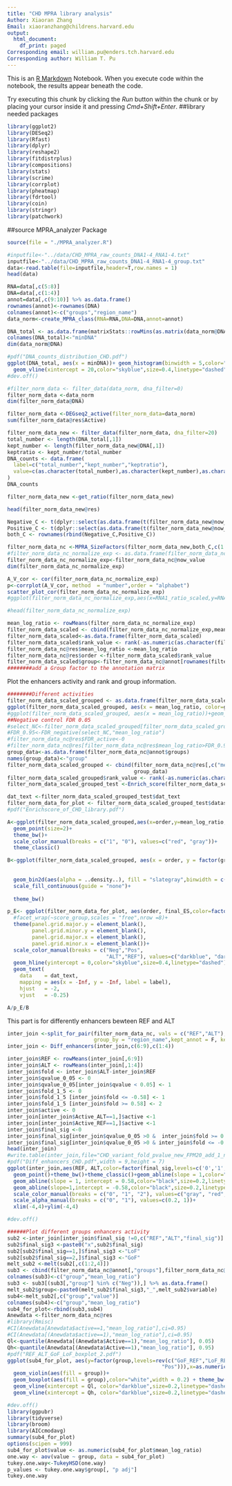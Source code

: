 ```yaml
---
title: "CHD MPRA library analysis"
Author: Xiaoran Zhang
Email: xiaoranzhang@childrens.harvard.edu
output:
  html_document:
    df_print: paged
Corresponding email: william.pu@enders.tch.harvard.edu
Corresponding author: William T. Pu
---
```


This is an [R Markdown](http://rmarkdown.rstudio.com) Notebook. When you execute code within the notebook, the results appear beneath the code.

Try executing this chunk by clicking the *Run* button within the chunk or by placing your cursor inside it and pressing *Cmd+Shift+Enter*. ##library needed packages

```r
library(ggplot2)
library(DESeq2)
library(Rfast)
library(dplyr)
library(reshape2)
library(fitdistrplus)
library(compositions)
library(stats)
library(scrime)
library(corrplot)
library(pheatmap)
library(fdrtool)
library(coin)
library(stringr)
library(patchwork)
```

##source MPRA_analyzer Package

```r
source(file = "./MPRA_analyzer.R") 
```

```r
#inputfile<-"../data/CHD_MPRA_raw_counts_DNA1-4_RNA1-4.txt"
inputfile<-"../data/CHD_MPRA_raw_counts_DNA1-4_RNA1-4_group.txt"
data<-read.table(file=inputfile,header=T,row.names = 1)
head(data)
```

```r
RNA=data[,c(5:8)]
DNA=data[,c(1:4)]
annot=data[,c(9:10)] %>% as.data.frame()
rownames(annot)<-rownames(DNA)
colnames(annot)<-c("groups","region_name")
data_norm<-create_MPRA_class(RNA=RNA,DNA=DNA,annot=annot)
```

```r
DNA_total <- as.data.frame(matrixStats::rowMins(as.matrix(data_norm@DNA)))
colnames(DNA_total)<-"minDNA"
dim(data_norm@DNA)

#pdf("DNA_counts_distribution_CHD.pdf")
ggplot(DNA_total, aes(x = minDNA))+ geom_histogram(binwidth = 5,color="skyblue")+theme_bw()+theme_classic()+
  geom_vline(xintercept = 20,color="skyblue",size=0.4,linetype="dashed")+xlim(0,300)
#dev.off()
```

```r
#filter_norm_data <- filter_data(data_norm, dna_filter=0)
filter_norm_data <-data_norm
dim(filter_norm_data@DNA)

filter_norm_data <-DEGseq2_active(filter_norm_data=data_norm)
sum(filter_norm_data@res$Active)
```

```r
filter_norm_data_new <- filter_data(filter_norm_data, dna_filter=20)
total_number <- length(DNA_total[,1])
kept_number <- length(filter_norm_data_new@DNA[,1])
keptratio <- kept_number/total_number
DNA_counts <- data.frame(
  label=c("total_number","kept_number","keptratio"),
  value=c(as.character(total_number),as.character(kept_number),as.character(keptratio))
)
DNA_counts
```

```r
filter_norm_data_new <-get_ratio(filter_norm_data_new)

head(filter_norm_data_new@res)
```

```r
Negative_C <- t(dplyr::select(as.data.frame(t(filter_norm_data_new@now_value)), !contains("::")))
Positive_C <- t(dplyr::select(as.data.frame(t(filter_norm_data_new@now_value)), contains("::F")))
both_C <- rownames(rbind(Negative_C,Positive_C))

filter_norm_data_nc <-MPRA_SizeFactors(filter_norm_data_new,both_C,c(1:4))
#filter_norm_data_nc_normalize_exp <- as.data.frame(filter_norm_data_nc@res[,c(6:9)])
filter_norm_data_nc_normalize_exp<-filter_norm_data_nc@now_value
dim(filter_norm_data_nc_normalize_exp)
```

```r
A_V_cor <- cor(filter_norm_data_nc_normalize_exp)
p<-corrplot(A_V_cor, method  = "number",order = "alphabet")
scatter_plot_cor(filter_norm_data_nc_normalize_exp)
#ggplot(filter_norm_data_nc_normalize_exp,aes(x=RNA1_ratio_scaled,y=RNA2_ratio_scaled))+geom_point()+theme_bw()+theme_classic()+geom_abline(intercept = 0, slope = 1,color="black",size=0.5)+xlim(0,3)+ylim(0,3)

#head(filter_norm_data_nc_normalize_exp)
```

```r
mean_log_ratio <- rowMeans(filter_norm_data_nc_normalize_exp)
filter_norm_data_scaled <- cbind(filter_norm_data_nc_normalize_exp,mean_log_ratio)
filter_norm_data_scaled<-as.data.frame(filter_norm_data_scaled)
filter_norm_data_scaled$rank_value <- rank(-as.numeric(as.character(filter_norm_data_scaled$mean_log_ratio)))
filter_norm_data_nc@res$mean_log_ratio <-mean_log_ratio
filter_norm_data_nc@res$order <-filter_norm_data_scaled$rank_value
filter_norm_data_scaled$group<-filter_norm_data_nc@annot[rownames(filter_norm_data_scaled),"groups"]
########add a Group factor to the annotation matrix
```

Plot the enhancers activity and rank and group information.

```r
########Different activities
filter_norm_data_scaled_grouped <- as.data.frame(filter_norm_data_scaled)
ggplot(filter_norm_data_scaled_grouped, aes(x = mean_log_ratio, color=group))+geom_density()+theme_bw()+theme_classic()
#ggplot(filter_norm_data_scaled_grouped, aes(x = mean_log_ratio))+geom_density()+theme_bw()+theme_classic()
##Negative control FDR 0.05
#select_NC<-filter_norm_data_scaled_grouped[filter_norm_data_scaled_grouped$group=="Neg",]
#FDR_0.95<-FDR_negative(select_NC,"mean_log_ratio")
#filter_norm_data_nc@res$FDR_active<-0
#filter_norm_data_nc@res[filter_norm_data_nc@res$mean_log_ratio>FDR_0.95,]$FDR_active <- 1
group_data<-as.data.frame(filter_norm_data_nc@annot$groups)
names(group_data)<-"group"
filter_norm_data_scaled_grouped <- cbind(filter_norm_data_nc@res[,c("mean_log_ratio","order","Active")],
                                         group_data)
filter_norm_data_scaled_grouped$rank_value <- rank(-as.numeric(as.character(filter_norm_data_scaled_grouped$mean_log_ratio)))
filter_norm_data_scaled_grouped_test <-Enrich_score(filter_norm_data_scaled_grouped, "group", "mean_log_ratio", "order")

dat_text <-filter_norm_data_scaled_grouped_test$dat_text
filter_norm_data_for_plot <- filter_norm_data_scaled_grouped_test$datasets
#pdf("Enrichscore_of_CHD_library.pdf")

A<-ggplot(filter_norm_data_scaled_grouped,aes(x=order,y=mean_log_ratio,color=factor(Active)))+
  geom_point(size=2)+
  theme_bw()+
  scale_color_manual(breaks = c("1", "0"), values=c("red", "gray"))+
  theme_classic()

B<-ggplot(filter_norm_data_scaled_grouped, aes(x = order, y = factor(group,levels=c("Neg","Pos",
                                                                                    "ALT","REF"))))+
  
  geom_bin2d(aes(alpha = ..density..), fill = "slategray",binwidth = c(5,1)) +
  scale_fill_continuous(guide = "none")+
  
  theme_bw()

p_E<- ggplot(filter_norm_data_for_plot, aes(order, final_ES,color=factor(score_group)))+geom_line()+theme_bw()+theme_classic()+
  #facet_wrap(~score_group,scales = "free",nrow =8)+ 
  theme(panel.grid.major.y = element_blank(),
        panel.grid.minor.y = element_blank(),
        panel.grid.major.x = element_blank(),
        panel.grid.minor.x = element_blank())+
  scale_color_manual(breaks = c("Neg","Pos",
                                "ALT","REF"), values=c("darkblue", "darkred","blue","red"))+
  geom_hline(yintercept = 0,color="skyblue",size=0.4,linetype="dashed")+
  geom_text(
    data    = dat_text,
    mapping = aes(x = -Inf, y = -Inf, label = label),
    hjust   = -2,
    vjust   = -0.25) 

A/p_E/B
```

This part is for differently enhancers bewteen REF and ALT

```r
inter_join <-split_for_pair(filter_norm_data_nc, vals = c("REF","ALT"),condition = "groups", 
                            group_by = "region_name",kept_annot = F, kept_res = c("Active"))
inter_join <- Diff_enhancers(inter_join,c(6:9),c(1:4))

inter_join$REF <- rowMeans(inter_join[,6:9])
inter_join$ALT <- rowMeans(inter_join[,1:4])
inter_join$fold <- inter_join$ALT-inter_join$REF
inter_join$qvalue_0_05 <- 0
inter_join$qvalue_0_05[inter_join$qvalue < 0.05] <- 1
inter_join$fold_1_5 <- 0
inter_join$fold_1_5 [inter_join$fold <= -0.58] <- 1
inter_join$fold_1_5 [inter_join$fold >= 0.58] <- 2
inter_join$active <- 0
inter_join[inter_join$Active_ALT==1,]$active <-1
inter_join[inter_join$Active_REF==1,]$active <-1
inter_join$final_sig <-0
inter_join$final_sig[inter_join$qvalue_0_05 >0 &  inter_join$fold >= 0.58 & inter_join$active >0] <-2
inter_join$final_sig[inter_join$qvalue_0_05 >0 & inter_join$fold <= -0.58 & inter_join$active >0] <-1
head(inter_join)
#write.table(inter_join,file="CHD_variant_fold_pvalue_new_FPM20_add_1_newest.txt",sep="\t",quote = F)
#pdf("Diff_enhancers_CHD.pdf",width = 9,height = 7)
ggplot(inter_join,aes(REF, ALT,color=factor(final_sig,levels=c('0','1','2')), alpha =factor(qvalue_0_05,levels=c("0","1"))))+
  geom_point()+theme_bw()+theme_classic()+geom_abline(slope = 1,color="black",size=0.2,linetype="dashed")+
  geom_abline(slope = 1, intercept = 0.58,color="black",size=0.2,linetype="dashed")+
  geom_abline(slope=1,intercept = -0.58,color="black",size=0.2,linetype="dashed")+
  scale_color_manual(breaks = c("0", "1", "2"), values=c("gray", "red", "blue"))+
  scale_alpha_manual(breaks = c("0", "1"), values=c(0.2, 1))+
  xlim(-4,4)+ylim(-4,4)

#dev.off()
```

```r
######Plot different groups enhancers activity
sub2 <-inter_join[inter_join$final_sig !=0,c("REF","ALT","final_sig")]   
sub2$final_sig3 <-paste0("x",sub2$final_sig)
sub2[sub2$final_sig==1,]$final_sig3 <-"LoF"
sub2[sub2$final_sig==2,]$final_sig3 <-"GoF"
melt_sub2 <-melt(sub2[,c(1:2,4)])
sub3 <- cbind(filter_norm_data_nc@annot[,"groups"],filter_norm_data_nc@res[,c("mean_log_ratio")])
colnames(sub3)<-c("group","mean_log_ratio")
sub3 <- sub3[(sub3[,"group"] %in% c("Neg")),] %>% as.data.frame() 
melt_sub2$group<-paste0(melt_sub2$final_sig3,"_",melt_sub2$variable)
sub4<-melt_sub2[,c("group","value")]
colnames(sub4)<-c("group","mean_log_ratio")
sub4_for_plot<-rbind(sub3,sub4)
Anewdata <-filter_norm_data_nc@res
#library(Rmisc)
#CI(Anewdata[Anewdata$active==1,"mean_log_ratio"],ci=0.95)
#CI(Anewdata[(Anewdata$active==1),"mean_log_ratio"],ci=0.95)
Ql<-quantile(Anewdata[(Anewdata$Active==1),"mean_log_ratio"], 0.05)
Qh<-quantile(Anewdata[(Anewdata$Active==1),"mean_log_ratio"], 0.95)
#pdf("REF_ALT_GoF_LoF_boxplot_2.pdf")
ggplot(sub4_for_plot, aes(y=factor(group,levels=rev(c("GoF_REF","LoF_REF","GoF_ALT","LoF_ALT","Neg",
                                                  "Pos"))),x=as.numeric(mean_log_ratio)))+
  geom_violin(aes(fill = group))+
  geom_boxplot(aes(fill = group),color="white",width = 0.2) + theme_bw()+
  geom_vline(xintercept = Ql, color="darkblue",size=0.2,linetype="dashed")+
  geom_vline(xintercept = Qh, color="darkblue",size=0.2,linetype="dashed")

#dev.off()  
library(ggpubr)
library(tidyverse)
library(broom)
library(AICcmodavg)  
summary(sub4_for_plot)
options(scipen = 999)
sub4_for_plot$value <- as.numeric(sub4_for_plot$mean_log_ratio)
one.way <- aov(value ~ group, data = sub4_for_plot)
tukey.one.way<-TukeyHSD(one.way)
p_values <- tukey.one.way$group[, "p adj"]
tukey.one.way
```
